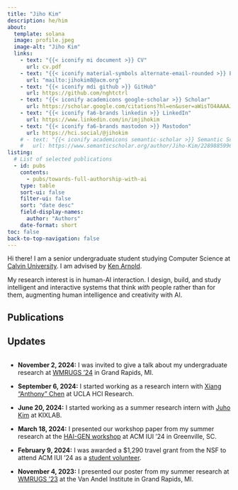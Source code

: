 ```yaml
---
title: "Jiho Kim"
description: he/him
about:
  template: solana
  image: profile.jpeg
  image-alt: "Jiho Kim"
  links:
    - text: "{{< iconify mi document >}} CV"
      url: cv.pdf
    - text: "{{< iconify material-symbols alternate-email-rounded >}} Email"
      url: "mailto:jihokim8@acm.org"
    - text: "{{< iconify mdi github >}} GitHub"
      url: https://github.com/nghtctrl
    - text: "{{< iconify academicons google-scholar >}} Scholar"
      url: https://scholar.google.com/citations?hl=en&user=aWisTO4AAAAJ&view_op=list_works&sortby=pubdate
    - text: "{{< iconify fa6-brands linkedin >}} LinkedIn"
      url: https://www.linkedin.com/in/imjihokim
    - text: "{{< iconify fa6-brands mastodon >}} Mastodon"
      url: https://hci.social/@jihokim
    # - text: "{{< iconify academicons semantic-scholar >}} Semantic Scholar"
    #   url: https://www.semanticscholar.org/author/Jiho-Kim/2289885996?sort=pub-date
listing:
  # List of selected publications
  - id: pubs
    contents:
      - pubs/towards-full-authorship-with-ai
    type: table
    sort-ui: false
    filter-ui: false
    sort: "date desc"
    field-display-names:
      author: "Authors"
    date-format: short
toc: false
back-to-top-navigation: false
---
```


Hi there! I am a senior undergraduate student studying Computer Science at <a class="link" href="https://calvin.edu">Calvin University</a>. I am advised by <a class="link" href="https://kenarnold.org">Ken Arnold</a>.

My research interest is in human-AI interaction. I design, build, and study intelligent and interactive systems that think _with_ people rather than for them, augmenting human intelligence and creativity with AI.

## Publications

::: {#pubs}
:::

## Updates

<div
  style="height: 300px; overflow-y: scroll"
>
- **November 2, 2024:** I was invited to give a talk about my undergraduate research at <a class="link" href="https://www.vai.org/event/2024-west-michigan-regional-undergraduate-science-research-conference/?tabUrl=tab-3">WMRUGS '24</a> in Grand Rapids, MI.

- **September 6, 2024:** I started working as a research intern with <a class="link" href="https://hci.prof/">Xiang "Anthony" Chen</a> at UCLA HCI Research.

- **June 20, 2024:** I started working as a summer research intern with <a class="link" href="https://juhokim.com/">Juho Kim</a> at KIXLAB.

- **March 18, 2024:** I presented our workshop paper from my summer research at the <a class="link" href="https://hai-gen.github.io/2024/program/">HAI-GEN workshop</a> at ACM IUI '24 in Greenville, SC.

- **February 9, 2024:** I was awarded a $1,290 travel grant from the NSF to attend ACM IUI '24 as a <a class="link" href="https://iui.acm.org/2024/call_for_student_volunteers.html">student volunteer</a>.

- **November 4, 2023:** I presented our poster from my summer research at <a class="link" href="https://www.vai.org/event/2023-west-michigan-regional-undergraduate-science-research-conference/">WMRUGS '23</a> at the Van Andel Institute in Grand Rapids, MI.

- **June 1, 2023:** I started working as an undergraduate research assistant with <a class="link" href="https://kenarnold.org/">Ken Arnold</a> at Calvin University.
</div>
